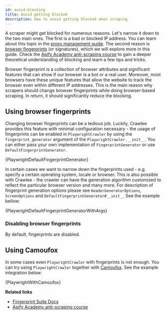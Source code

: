 ```yaml
---
id: avoid-blocking
title: Avoid getting blocked
description: How to avoid getting blocked when scraping
---
```




A scraper might get blocked for numerous reasons. Let's narrow it down to the two main ones. The first is a bad or blocked IP address. You can learn about this topic in the [proxy management guide](./proxy-management). The second reason is [browser fingerprints](https://pixelprivacy.com/resources/browser-fingerprinting/) (or signatures), which we will explore more in this guide. Check the [Apify Academy anti-scraping course](https://docs.apify.com/academy/anti-scraping) to gain a deeper theoretical understanding of blocking and learn a few tips and tricks.

Browser fingerprint is a collection of browser attributes and significant features that can show if our browser is a bot or a real user. Moreover, most browsers have these unique features that allow the website to track the browser even within different IP addresses. This is the main reason why scrapers should change browser fingerprints while doing browser-based scraping. In return, it should significantly reduce the blocking.

## Using browser fingerprints

Changing browser fingerprints can be a tedious job. Luckily, Crawlee provides this feature with minimal configuration necessary - the usage of fingerprints can be enabled  in <ApiLink to="class/PlaywrightCrawler">`PlaywrightCrawler`</ApiLink> by using the `fingerprint_generator` argument of the <ApiLink to="class/PlaywrightCrawler#__init__">`PlaywrightCrawler.__init__`</ApiLink>. You can either pass your own implementation of <ApiLink to="class/FingerprintGenerator">`FingerprintGenerator`</ApiLink> or use <ApiLink to="class/BrowserforgeFingerprintGenerator">`DefaultFingerprintGenerator`</ApiLink>.

<CodeBlock className="language-python">
    {PlaywrightDefaultFingerprintGenerator}
</CodeBlock>

In certain cases we want to narrow down the fingerprints used - e.g. specify a certain operating system, locale or browser. This is also possible with Crawlee - the crawler can have the generation algorithm customized to reflect the particular browser version and many more. For description of fingerprint generation options please see <ApiLink to="class/HeaderGeneratorOptions">`HeaderGeneratorOptions`</ApiLink>, <ApiLink to="class/ScreenOptions">`ScreenOptions`</ApiLink> and <ApiLink to="class/BrowserforgeFingerprintGenerator#__init__">`DefaultFingerprintGenerator#__init__`</ApiLink>  See the example bellow:

<CodeBlock className="language-python">
    {PlaywrightDefaultFingerprintGeneratorWithArgs}
</CodeBlock>

### Disabling browser fingerprints

By default, fingerprints are disabled.

## Using Camoufox

In some cases even <ApiLink to="class/PlaywrightCrawler">`PlaywrightCrawler`</ApiLink> with fingerprints is not enough. You can try using <ApiLink to="class/PlaywrightCrawler">`PlaywrightCrawler`</ApiLink> together with [Camoufox](https://camoufox.com/). See the example integration below:

<CodeBlock className="language-python">
    {PlaywrightWithCamoufox}
</CodeBlock>

**Related links**

- [Fingerprint Suite Docs](https://github.com/apify/fingerprint-suite)
- [Apify Academy anti-scraping course](https://docs.apify.com/academy/anti-scraping)
